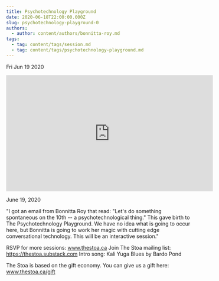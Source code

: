 ```yaml
---
title: Psychotechnology Playground
date: 2020-06-18T22:00:00.000Z
slug: psychotechnology-playground-0
authors:
  - author: content/authors/bonnitta-roy.md
tags:
  - tag: content/tags/session.md
  - tag: content/tags/psychotechnology-playground.md
---
```






Fri Jun 19 2020

<iframe width="560" height="315" src="https://www.youtube.com/embed/QrUSPekFyRw" title="Psychotechnology Playground w/ Bonnitta Roy (June 19, 2020)" frameborder="0" allow="accelerometer; autoplay; clipboard-write; encrypted-media; gyroscope; picture-in-picture" allowfullscreen ></iframe>

June 19, 2020

"I got an email from Bonnitta Roy that read: "Let's do something spontaneous on the 10th -- a psychotechnological thing." This gave birth to The Psychotechnology Playground. We have no idea what is going to occur here, but Bonnitta is going to work her magic with cutting edge conversational technology. This will be an interactive session."

RSVP for more sessions: www.thestoa.ca
Join The Stoa mailing list: https://thestoa.substack.com
Intro song: Kali Yuga Blues by Bardo Pond

The Stoa is based on the gift economy. You can give us a gift here: www.thestoa.ca/gift


